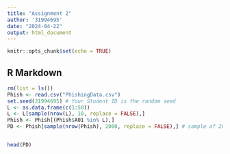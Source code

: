```yaml
---
title: "Assignment 2"
author: '31994695'
date: "2024-04-22"
output: html_document
---
```


```r
knitr::opts_chunk$set(echo = TRUE)
```

## R Markdown


```r
rm(list = ls())
Phish <- read.csv("PhishingData.csv")
set.seed(31994695) # Your Student ID is the random seed
L <- as.data.frame(c(1:50))
L <- L[sample(nrow(L), 10, replace = FALSE),]
Phish <- Phish[(Phish$A01 %in% L),]
PD <- Phish[sample(nrow(Phish), 2000, replace = FALSE),] # sample of 2000 rows


head(PD)
```

